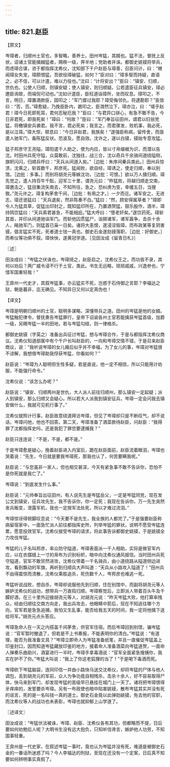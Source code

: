 ```yaml
---
---
---
```

title: 821.赵臣
---



【原文】

岑璋者，归顺州土官也，多智略，善养士。田州岑猛，其婿也。猛不法，督抚上反状，诏诸土官能擒馘猛者，赐秩一级，畀半地；党助者并诛。都御史姚镆将举兵，而虑璋合谋，咨于都指挥沈希仪，沈知部下千户赵臣与璋善，召臣问计，曰：“微闻璋女失宠，璋颇恨猛，吾欲役璋破猛，如何？”臣对曰：“璋多智而持疑，直语之，必不信，可以计遣，难以力役也。”沈曰：“计将安出？”臣曰：“镇安、归顺，世仇也。公使人归顺，则镇安疑；使人镇安，则归顺疑。公若遣臣征兵镇安，璋必邀臣询故，而端倪可动也。”沈如计遣臣，臣枉道诣璋所，坐而叹息。璋叩之，不言，明日，璋置酒款臣，固叩之：“军门督过我耶？璋受侮邻仇，将逮勘耶？”臣皆曰：“否，否。”璋愈疑，乃挽臣卧内，跪叩之，臣潸然泣下，璋亦泣，曰：“嗟乎赵君！璋今日死即死耳，君何忍秘厄我？”臣曰：“与君异口骈心，有急不敢不告，今日非君死，即我死矣！”璋曰：“何故？”臣曰：“军门奉旨征田州，谓君以妇翁党猛，将檄镇安兵袭君。我不言，君必死矣；我言之，而君骤发，败机事，我必死，是以泣耳。”璋大惊，顿息曰：“今日非赵君，我族矣！”遂强臣称病，留传舍，而亟遣人驰军门，备陈猛反状。恐波及，愿自效。沈许之，遂以白镆，镆始专意攻猛。

猛子邦彦守王尧隘，璋阳遣千人助之，使为内应，皆以寸帛缀裾为识，而潜以告沈。时田州兵死守隘，众莫敢前，沈独往，战三合，沈以奇兵千余骑间道绕隘侧，旗帜闪闪，归顺兵呼曰：“天兵从间道入矣。”［边批：朱序间秦兵类此。］田州兵惊溃，沈乘之，斩首数千，邦彦死。猛闻败，欲自经，璋诱之，使走归顺，奉以别馆。［边批：多事。］而别将胡尧元等嫉沈功，［边批：可恨。］欲以万人擣归顺。璋先觉之，遣人持百牛千酝，迎军三十里，谓尧元曰：“昨猛败，将越归顺走交南，璋邀击之，猛目集流矢南去，不知所往，急之，恐纠虏为变，幸缓五日，当搜致。”尧元许之。璋复构茅舍千间，［边批：有用之才。］一夕而讫。诸军安之，无进志，璋还诡猛曰：“天兵退矣，然非陈奏不白。”猛曰：“然，顾安得属草者？”璋即令人为猛具草，促猛出印封之，既知猛印所在，乃置酒贺猛，鼓乐殷作，酒半，璋持鸩饮猛曰：“天兵索君甚急，不能相庇。”猛大呼曰：“堕老奸矣。”遂饮药死。璋斩其首，并印从间道驰诣军门。而斩他囚贯猛尸，诣掷诸军，诸军嚣争，击杀十余人，飚驰军门，则猛首已枭一日矣。诸将大恚恨，遂浸淫毁璋，而布政某等复阴害镆，倡言猛实不死，死者道士钱一真也。御史石金遂劾镆落职，［边批：好御史。］而希仪等功俱不叙。璋怏怏，遂黄冠学道。［见田汝成《留青日札》］

〖述〗

田汝成曰：“岑猛之伏诛也，岑璋掎之，赵臣启之，沈希仪王之，而功皆不录，其何以劝后？两广威令浸不行于土官，类此。书生无远略，琐琐戚戚，兴逸参也，宁惜军国重轻哉！”

王弇州一代史才，其叙岑猛事，亦云猛实不死，岂惑于石侍御之言耶？李福达之狱，朝是暮非，迄无确见。不知异日又何以定真伪也！

【译文】

岑璋是明朝归顺州的土官，聪明多谋略，深懂带兵之道。田州的岑猛是他的女婿。岑猛触犯律令，督抚奏告岑猛罪行，皇帝下诏谕各州土官若能擒获岑猛首级，加爵一级，另赐岑猛一半的田地，若与岑猛勾结，则一律格杀。

都御史姚镆（字英之）准备出兵征讨岑猛，想与岑璋合作，于是与都指挥沈希仪商议。沈希仪知道部属中有个千户长叫赵臣的，一向和岑璋交情不错，于是召来赵臣商议，说：“我听说岑璋的女儿婚后似乎并不幸福，为了女儿的事，岑璋对岑猛很不谅解，我想借岑璋助我俘获岑猛，你看如何？”

赵臣说：“岑璋为人聪明但生性多疑，若是直说，他一定不相信，所以只能用计劝服，不能强行命令。”

沈希仪说：“该怎么办呢？”

赵臣说：“镇安、归顺两州是世仇，大人派人前往归顺州，那么镇安一定起疑；派人到镇安，那么归顺又会疑心。所以若大人派我到镇安征兵，岑璋一定会问我去镇安做什么，我就可见机行事了。”

沈希仪就照计行事，赵臣故意绕道拜访岑璋，但见了岑璋却只是不断叹气，却不说话，岑璋问他，他也不回答。第二天，岑璋准备了酒菜款待赵臣，问赵臣：“我得罪了沈都指挥史吗，还是我犯了罪您要逮捕我？”

赵臣只连连说：“不是，不是，都不是。”

于是岑璋愈是疑心，挽着赵臣进入内室后，跪在赵臣面前，赵臣流着眼泪，岑璋也哭着说：“先生，今日就是要我岑璋死，那我也认了，何苦要瞒我呢。”

赵臣说：“与您虽非一家人，但也相交甚深，今天有紧急事不敢不告诉你，恐怕不是你死就是我亡了。”

岑璋说：“到底发生什么事。”

赵臣说：“元帅奉旨出征田州，有人说先生是岑猛岳父，一定是岑猛同党，现在发公文到镇安，征兵攻先生，我不告诉你，你一定死；我现在告诉你，万一先生突然发兵叛变，泄露军机，我也一定按军法处死，所以才难过流泪。”

岑璋惊讶得顿脚叹息说：“今天要不是先生，我全族的人都完了。”于是强要赵臣称病留宿家中，一面急忙派人前往都指挥史所，列举岑猛的罪状，说明不愿受岑猛连累，愿意投效官军。沈希仪接受岑璋的请求，将此事告诉都御史姚镆，于是姚镆全力攻伐岑猛。

岑猛的儿子名叫邦彦，率众防守隘道，岑璋表面派一千人相助，实际是做官军内应，以在衣摆缝上一寸的帛布为识别标帜，暗中向沈希仪通风报信。当时田州兵死守隘道，官军不敢贸然进攻，沈希仪带着一千名骑兵，由小道绕路从隘道侧边进攻，看到飘动的军旗，再听到归顺兵大声叫道：“天兵从小路攻入隘道了！”田州兵不由得震惊而溃散，沈希仪乘胜追杀，死伤数千人，岑邦彦也难逃一死。

岑猛听说战败，想自杀，岑璋却说服他先到归顺，住在别馆中，而副将胡尧元等人嫉妒沈希仪的战功，想带兵一万直捣归顺。岑璋察觉后，立即派人带着百头牛及千醰好酒，在三十里外迎接胡尧元等人，对胡尧元说：“昨天岑猛大败，他打算率残众，经由归顺往交南方向走，我出兵攻击，他眼睛中箭后，现在不知逃往哪个方向，官军若是急急追捕，我怕又生乱事，能否给我五天的时间，我一定将他擒下送给将军。”胡尧元点头答应。

岑璋急命人在一天之内搭盖千间茅舍，供官军住宿。而后岑璋回到别馆，骗岑猛说：“官军暂时撤退了，但若是不上书奏报，不能表明你的清白。”岑猛说：“有道理，能否为我准备文具？”岑璋立即命人为岑猛准备纸笔，并且一直催促岑猛盖上印鉴封口，因而知道岑猛藏放印鉴的地方，接着命人准备酒菜向岑猛道贺，一面命人弹奏乐曲助兴，酒宴进行一半时，岑璋手拿毒酒说：“官军全面紧急搜捕你，我实在护不了你。”岑猛大叫说：“我上了你这老狐狸的当了！”于是喝下毒酒而死。

岑璋砍下岑猛脑袋，连同印信一并由小路快马送交沈希仪，却将岑猛的尸体与他人调包，丢到胡尧元的军前，众人为争功竟自相残杀，击杀十余人，好不容易取得尸体，快马来到军门，却发现岑猛的首级早已悬挂在城门上一天了。诸将把岑璋恨得牙痒痒的，发誓要杀岑璋。另有一布政使也暗中陷害姚镆，散布岑猛其实并没有死的谣言，死的是一名叫钱一真的道士。御史石金竟以此弹劾姚镆，免去他的官职，而沈希仪等人的战功也未表彰，岑璋也就抑郁上山学道了。

〖述译文〗

田汝成说：“岑猛伏法被诛，岑璋、赵臣、沈希仪各有其功，但都略而不提，日后要如何劝勉后人呢？大明书生没有远大抱负，只知听信谗言，嫉妒他人功劳，不知国事轻重。

王弇州是一代史家，在叙述岑猛一事时，竟也认为岑猛并没有死，难道是被御史石金的一番话所迷惑了吗？今人李福达的刑狱，至现在还没有一个定案，日后真不知要如何辨明事实真假了。